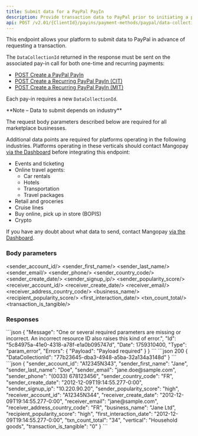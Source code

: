 ```yaml
---
title: Submit data for a PayPal PayIn
description: Provide transaction data to PayPal prior to initiating a pay-in
api: POST /v2.01/{ClientId}/payins/payment-methods/paypal/data-collection
---
```




This endpoint allows your platform to submit data to PayPal in advance of requesting a transaction. 

The `DataCollectionId` returned in the response must be sent on the associated pay-in call for both one-time and recurring payments: 
- [POST Create a PayPal PayIn](/api-reference/paypal/create-paypal-payin)
- [POST Create a Recurring PayPal PayIn (CIT)](/api-reference/paypal/create-recurring-paypal-payin-cit)
- [POST Create a Recurring PayPal PayIn (MIT)](/api-reference/paypal/create-recurring-paypal-payin-mit)

Each pay-in requires a new `DataCollectionId`.

<Note>
**Note – Data to submit depends on industry**

The request body parameters described below are required for all marketplace businesses.

Additional data points are required for platforms operating in the following industries. Platforms operating in these verticals should contact Mangopay <a href="https://hub.mangopay.com/" target="_blank">via the Dashboard</a> before integrating this endpoint:
- Events and ticketing
- Online travel agents:
  - Car rentals
  - Hotels
  - Transportation
  - Travel packages
- Retail and groceries
- Cruise lines
- Buy online, pick up in store (BOPIS)
- Crypto

If you have any doubt about what data to send, contact Mangopay <a href="https://hub.mangopay.com/" target="_blank">via the Dashboard</a>.
</Note>

### Body parameters

<sender_account_id/>
<sender_first_name/>
<sender_last_name/>
<sender_email/>
<sender_phone/>
<sender_country_code/>
<sender_create_date/>
<sender_signup_ip/>
<sender_popularity_score/>
<receiver_account_id/>
<receiver_create_date/>
<receiver_email/>
<receiver_address_country_code/>
<business_name/>
<recipient_popularity_score/>
<first_interaction_date/>
<txn_count_total/>
<vertical/>
<transaction_is_tangible/>

### Responses

<AccordionGroup>
<Accordion title="200 - Response parameters" defaultOpen>
<DataCollectionId_Response/>
</Accordion>
</AccordionGroup>

<AccordionGroup>
<Accordion title="400 - Request can't be empty">
```json
{
    "Message": "One or several required parameters are missing or incorrect. An incorrect resource ID also raises this kind of error.",
    "Id": "5c84975a-41e0-4318-a78f-e1a0b095747d",
    "Date": 1759310400,
    "Type": "param_error",
    "Errors": {
        "Payload": "Payload required"
    }
}
```
</Accordion>
</AccordionGroup>

<ResponseExample>
```json 200
{
    "DataCollectionId": "77b23645-dba3-4948-a5ba-32a134a3148d"
}
```
</ResponseExample>

<RequestExample>
```json
{
    "sender_account_id": "A12345N343",
    "sender_first_name": "Jane",
    "sender_last_name": "Doe",
    "sender_email": "jane.doe@sample.com",
    "sender_phone": "(0033) 678123456",
    "sender_country_code": "FR",
    "sender_create_date": "2012-12-09T19:14:55.277-0:00",
    "sender_signup_ip": "10.220.90.20",
    "sender_popularity_score": "high",
    "receiver_account_id": "A12345N344",
    "receiver_create_date": "2012-12-09T19:14:55.277-0:00",
    "receiver_email": "jane@sample.com",
    "receiver_address_country_code": "FR",
    "business_name": "Jane Ltd",
    "recipient_popularity_score": "high",
    "first_interaction_date": "2012-12-09T19:14:55.277-0:00",
    "txn_count_total": "34",
    "vertical": "Household goods",
    "transaction_is_tangible": "0"
}
```
</RequestExample>